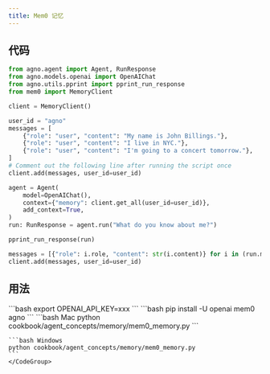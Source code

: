 ```yaml
---
title: Mem0 记忆
---
```


## 代码

```python cookbook/agent_concepts/memory/mem0_memory.py
from agno.agent import Agent, RunResponse
from agno.models.openai import OpenAIChat
from agno.utils.pprint import pprint_run_response
from mem0 import MemoryClient

client = MemoryClient()

user_id = "agno"
messages = [
    {"role": "user", "content": "My name is John Billings."},
    {"role": "user", "content": "I live in NYC."},
    {"role": "user", "content": "I'm going to a concert tomorrow."},
]
# Comment out the following line after running the script once
client.add(messages, user_id=user_id)

agent = Agent(
    model=OpenAIChat(),
    context={"memory": client.get_all(user_id=user_id)},
    add_context=True,
)
run: RunResponse = agent.run("What do you know about me?")

pprint_run_response(run)

messages = [{"role": i.role, "content": str(i.content)} for i in (run.messages or [])]
client.add(messages, user_id=user_id)
```

## 用法

<Steps>
  <Snippet file="create-venv-step.mdx" />

  <Step title="设置您的 API 密钥">
    ```bash
    export OPENAI_API_KEY=xxx
    ```
  </Step>

  <Step title="安装库">
    ```bash
    pip install -U openai mem0 agno
    ```
  </Step>

  <Step title="运行 Agent">
    <CodeGroup>
    ```bash Mac
    python cookbook/agent_concepts/memory/mem0_memory.py
    ```

    ```bash Windows
    python cookbook/agent_concepts/memory/mem0_memory.py
    ```
    </CodeGroup>
  </Step>
</Steps>